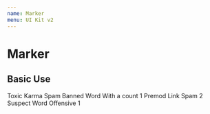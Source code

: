 ```yaml
---
name: Marker
menu: UI Kit v2
---
```



# Marker

## Basic Use

<Playground>
  <HorizontalGutter>
    <Flex itemGutter>
      <Marker color="reported">Toxic</Marker>
      <Marker color="reported">Karma</Marker>
      <Marker color="reported">Spam</Marker>
      <Marker color="reported">Banned Word</Marker>
      <Marker color="reported">
        With a count <Count>1</Count>
      </Marker>
    </Flex>
    <Flex itemGutter>
      <Marker color="pending">Premod</Marker>
      <Marker color="pending">Link</Marker>
    </Flex>
    <Flex itemGutter>
      <Marker color="reported" variant="filled">
        Spam <Count>2</Count>
      </Marker>
      <Marker color="reported" variant="filled">
        Suspect Word
      </Marker>
      <Marker color="reported" variant="filled">
        Offensive <Count>1</Count>
      </Marker>
    </Flex>
  </HorizontalGutter>
</Playground>
